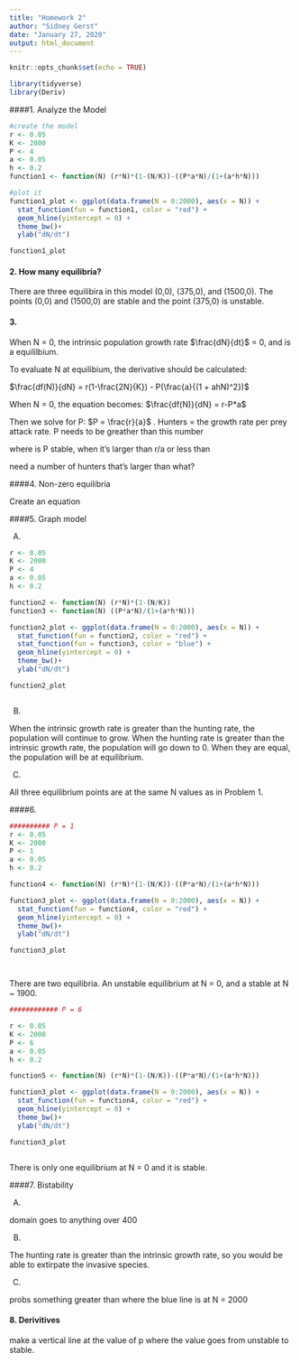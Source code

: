 ```yaml
---
title: "Homework 2"
author: "Sidney Gerst"
date: "January 27, 2020"
output: html_document
---
```


```r
knitr::opts_chunk$set(echo = TRUE)

library(tidyverse)
library(Deriv)

```

####1. Analyze the Model

```r

#create the model
r <- 0.05
K <- 2000
P <- 4
a <- 0.05
h <- 0.2
function1 <- function(N) (r*N)*(1-(N/K))-((P*a*N)/(1+(a*h*N)))

#plot it
function1_plot <- ggplot(data.frame(N = 0:2000), aes(x = N)) +
  stat_function(fun = function1, color = "red") +
  geom_hline(yintercept = 0) +
  theme_bw()+
  ylab("dN/dt")

function1_plot


```

#### 2. How many equilibria? 

There are three equilibira in this model (0,0), (375,0), and (1500,0). The points (0,0) and (1500,0) are stable and the point (375,0) is unstable. 

#### 3. 

When N = 0, the intrinsic population growth rate $\frac{dN}{dt}$ = 0, and is a equililbium. 

To evaluate N at equilibium, the derivative should be calculated: 

$\frac{df(N)}{dN} = r(1-\frac{2N}{K}) - P(\frac{a}{(1 + ahN)^2})$ 

When N = 0, the equation becomes: $\frac{df(N)}{dN} = r-P*a$

Then we solve for P: $P = \frac{r}{a}$ . Hunters = the growth rate per prey attack rate. P needs to be greather than this number

where is P stable, when it's larger than r/a or less than

need a number of hunters that's larger than what? 


####4. Non-zero equilibria

Create an equation

####5. Graph model

A. 

```r

r <- 0.05
K <- 2000
P <- 4
a <- 0.05
h <- 0.2

function2 <- function(N) (r*N)*(1-(N/K))
function3 <- function(N) ((P*a*N)/(1+(a*h*N)))

function2_plot <- ggplot(data.frame(N = 0:2000), aes(x = N)) +
  stat_function(fun = function2, color = "red") +
  stat_function(fun = function3, color = "blue") +
  geom_hline(yintercept = 0) +
  theme_bw()+
  ylab("dN/dt")

function2_plot



```

B. 

When the intrinsic growth rate is greater than the hunting rate, the population will continue to grow. When the hunting rate is greater than the intrinsic growth rate, the population will go down to 0. When they are equal, the population will be at equilibrium. 

C. 

All three equilibrium points are at the same N values as in Problem 1. 

####6. 

```r
########## P = 1
r <- 0.05
K <- 2000
P <- 1
a <- 0.05
h <- 0.2

function4 <- function(N) (r*N)*(1-(N/K))-((P*a*N)/(1+(a*h*N)))

function3_plot <- ggplot(data.frame(N = 0:2000), aes(x = N)) +
  stat_function(fun = function4, color = "red") +
  geom_hline(yintercept = 0) +
  theme_bw()+
  ylab("dN/dt")

function3_plot




```

There are two equilibria. An unstable equilibrium at N = 0, and a stable at N ~ 1900. 

```r
############ P = 6

r <- 0.05
K <- 2000
P <- 6
a <- 0.05
h <- 0.2

function5 <- function(N) (r*N)*(1-(N/K))-((P*a*N)/(1+(a*h*N)))

function3_plot <- ggplot(data.frame(N = 0:2000), aes(x = N)) +
  stat_function(fun = function4, color = "red") +
  geom_hline(yintercept = 0) +
  theme_bw()+
  ylab("dN/dt")

function3_plot



```

There is only one equilibrium at N = 0 and it is stable. 

####7. Bistability

A. 

domain goes to anything over 400

B. 

The hunting rate is greater than the intrinsic growth rate, so you would be able to extirpate the invasive species.

C. 

probs something greater than where the blue line is at N = 2000


#### 8. Derivitives 

make a vertical line at the value of p where the value goes from unstable to stable. 